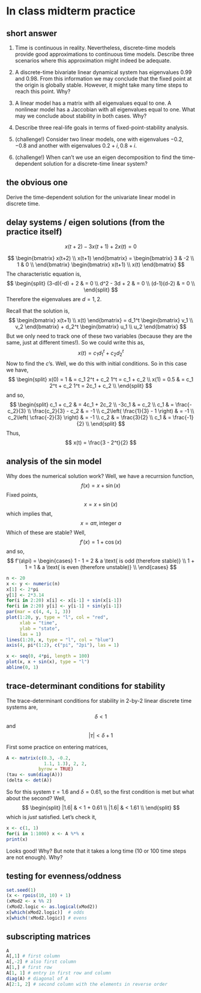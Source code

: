# In class midterm practice

## short answer

1. Time is continuous in reality.  Nevertheless, discrete-time models provide good approximations to continuous time models.  Describe three scenarios where this approximation might indeed be adequate.

2. A discrete-time bivariate linear dynamical system has eigenvalues $0.99$ and $0.98$.  From this information we may conclude that the fixed point at the origin is globally stable.  However, it might take many time steps to reach this point.  Why?

3. A linear model has a matrix with all eigenvalues equal to one.  A nonlinear model has a Jaccobian with all eigenvalues equal to one.  What may we conclude about stability in both cases.  Why?

4. Describe three real-life goals in terms of fixed-point-stability analysis.

5. (challenge!) Consider two linear models, one with eigenvalues $-0.2, -0.8$ and another with eigenvalues $0.2 + i, 0.8 + i$.

6. (challenge!) When can't we use an eigen decomposition to find the time-dependent solution for a discrete-time linear system?

## the obvious one

Derive the time-dependent solution for the univariate linear model in discrete time.

## delay systems / eigen solutions (from the practice itself)

$$
  x(t + 2) − 3x(t + 1) + 2x(t) = 0
$$

$$
  \begin{bmatrix}
    x(t+2) \\ x(t+1)
  \end{bmatrix} = 
  \begin{bmatrix}
    3 & -2 \\ 1 & 0 \\
  \end{bmatrix}
  \begin{bmatrix}
    x(t+1) \\ x(t)
  \end{bmatrix}
$$
The characteristic equation is,
$$
  \begin{split}
    (3-d)(-d) + 2 & = 0 \\
    d^2 - 3d + 2 & = 0 \\
    (d-1)(d-2) & = 0 \\
  \end{split}
$$
Therefore the eigenvalues are $d = 1, 2$.  

Recall that the solution is,
$$
  \begin{bmatrix}
    x(t+1) \\ x(t)
  \end{bmatrix} = 
  d_1^t
  \begin{bmatrix}
    v_1 \\ v_2
  \end{bmatrix} + 
  d_2^t
  \begin{bmatrix}
    u_1 \\ u_2
  \end{bmatrix}
$$
But we only need to track one of these two variables (because they are the same, just at different times!).  So we could write this as,
$$
  x(t) = c_1 d_1^t + c_2 d_2^t
$$
Now to find the $c$'s.  Well, we do this with initial conditions.  So in this case we have,
$$
  \begin{split}
    x(0) = 1 & = c_1 2^t + c_2 1^t = c_1 + c_2 \\
    x(1) = 0.5 & = c_1 2^t + c_2 1^t = 2c_1 + c_2 \\
  \end{split}
$$
and so,
$$
  \begin{split}
    c_1 + c_2 & = 4c_1 + 2c_2 \\
    -3c_1 & = c_2 \\
    c_1 & = \frac{-c_2}{3} \\
    \frac{c_2}{3} - c_2 & = -1 \\
    c_2\left( \frac{1}{3} - 1 \right) & = -1 \\
    c_2\left( \cfrac{-2}{3} \right) & = -1 \\
    c_2 & = \frac{3}{2} \\
    c_1 & = \frac{-1}{2} \\
  \end{split}
$$
Thus,
$$
  x(t) = \frac{3 - 2^t}{2}
$$

## analysis of the sin model

Why does the numerical solution work?  Well, we have a recurrsion function,
$$
  f(x) = x + \sin(x)
$$
Fixed points,
$$
  x = x + \sin(x)
$$
which implies that,
$$
  x = a\pi, \text{integer } a
$$
Which of these are stable?  Well,
$$
  f'(x) = 1 + \cos(x)
$$
and so,
$$
  f'(a\pi) = \begin{cases}
    1 - 1 = 2 & a \text{ is odd (therefore stable)} \\
    1 + 1 = 1 & a \text{ is even (therefore unstable)} \\
  \end{cases}
$$

```r
n <- 20
x <- y <- numeric(n)
x[1] <- 2*pi
y[1] <- 2*3.14
for(i in 2:20) x[i] <- x[i-1] + sin(x[i-1])
for(i in 2:20) y[i] <- y[i-1] + sin(y[i-1])
par(mar = c(4, 4, 1, 3))
plot(1:20, y, type = "l", col = "red",
     xlab = "time",
     ylab = "state",
     las = 1)
lines(1:20, x, type = "l", col = "blue")
axis(4, pi*(1:2), c("pi", "2pi"), las = 1)
```

```r
x <- seq(0, 4*pi, length = 100)
plot(x, x + sin(x), type = "l")
abline(0, 1)
```

## trace-determinant conditions for stability

The trace-determinant conditions for stability in 2-by-2 linear discrete time systems are,
$$
  \delta < 1
$$
and 
$$
  |\tau| < \delta + 1
$$

First some practice on entering matrices,
```r
A <- matrix(c(0.3, -0.2, 
              1.1, 1.3), 2, 2, 
            byrow = TRUE)
(tau <- sum(diag(A)))
(delta <- det(A))
```

So for this system $\tau = 1.6$ and $\delta = 0.61$, so the first condition is met but what about the second?  Well,
$$
  \begin{split}
    |1.6| & < 1 + 0.61 \\
    |1.6| & < 1.61 \\
  \end{split}
$$
which is _just_ satisfied.  Let's check it,

```r
x <- c(1, 1)
for(i in 1:1000) x <- A %*% x
print(x)
```
Looks good!  Why?  But note that it takes a long time (10 or 100 time steps are not enough).  Why?

## testing for evenness/oddness

```r
set.seed(1)
(x <- rpois(10, 10) + 1)
(xMod2 <- x %% 2)
(xMod2.logic <- as.logical(xMod2))
x[which(xMod2.logic)]  # odds
x[which(!xMod2.logic)] # evens
```

## subscripting matrices

```r
A
A[,1] # first column
A[,-2] # also first column
A[1,] # first row
A[1, 1] # entry in first row and column
diag(A) # diagonal of A
A[2:1, 2] # second column with the elements in reverse order
```


